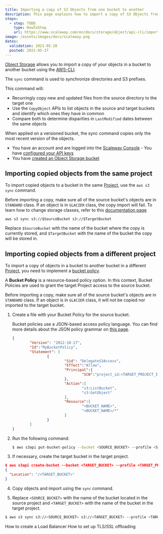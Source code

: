 ```yaml
---
title: Importing a copy of S3 Objects from one bucket to another
description: This page explains how to import a copy of S3 Objects from one bucket to another.
steps:
  - step: TODO
    type: HowToStep
    url: https://www.scaleway.com/en/docs/storage/object/api-cli/import-copy
image: /assets/images/docs/scaleway.png
dates:
  validation: 2021-05-28
  posted: 2021-05-27
---
```


[Object Storage](https://www.scaleway.com/en/object-storage/) allows you to import a copy of your objects in a bucket to another bucket using the [AWS-CLI](/storage/object/api-cli/object-storage-aws-cli/).

The `sync` command is used to synchronize directories and S3 prefixes. 

This command will: 

- Recurringly copy new and updated files from the source directory to the target one
- Use the `CopyObject` APIs to list objects in the source and target buckets and identify which ones they have in common
- Compare both to determine disparities in `LastModified` dates between the same objects

<Message type="note">

When applied on a versioned bucket, the sync command copies only the most recent version of the objects.

</Message>

<Message type="requirement">

  - You have an account and are logged into the [Scaleway Console](https://console.scaleway.com)  - You have [configured your API keys](/console/my-project/how-to/generate-api-key/)
  - You have [created an Object Storage bucket](/storage/object/how-to/create-a-bucket/)

</Message>


## Importing copied objects from the same project

To import copied objects to a bucket in the same [Project](/console/my-project/quickstart/), use the `aws s3 sync` command.

<Message type="important">

Before importing a copy, make sure all of the source bucket's objects are in `STANDARD` class. If an object is in `GLACIER` class, the copy import will fail. To learn how to change storage classes, refer to this [documentation page](/storage/object/how-to/change-object-class)

</Message>

```
aws s3 sync s3://$SourceBucket s3://$TargetBucket
```

Replace `$SourceBucket` with the name of the bucket where the copy is currently stored, and `$TargetBucket` with the name of the bucket the copy will be stored in. 

## Importing copied objects from a different project

To import a copy of objects in a bucket to another bucket in a different [Project](/console/my-project/quickstart/), you need to implement a [bucket policy](/storage/object/api-cli/bucket-policy).

A **Bucket Policy** is a resource-based policy option. In this context, Bucket Policies are used to grant the target Project access to the source bucket.

<Message type="important">

Before importing a copy, make sure all of the source bucket's objects are in `STANDARD` class. If an object is in `GLACIER` class, it will not be copied nor imported to the target bucket. 

</Message>

1. Create a file with your Bucket Policy for the source bucket.

	<Message type="note">

	Bucket policies use a JSON-based access policy language. You can find more details about the JSON policy grammar on [this page](/storage/object/api-cli/bucket-policy).

	</Message>
	
	```json
	{
			"Version": "2012-10-17",
			"Id":"MyBucketPolicy",
			"Statement": [
					{
							"Sid": "DelegateS3Access",
							"Effect":"Allow",
							"Principal":{
									"SCW":"project_id:<TARGET_PROJECT_ID>"
							},
							"Action":[
									"s3:ListBucket",
									"s3:GetObject"
							],
							"Resource":[
									"<BUCKET_NAME>",
									"<BUCKET_NAME>/*"
							]
					}
			]
	}

	```
2. Run the following command:

	```bash
	$ aws s3api put-bucket-policy --bucket <SOURCE_BUCKET> --profile <SOURCE_PROJECT> --policy file://bucket-policy.json
	``` 
3. If necessary, create the target bucket in the target project.

  ```json
  $ aws s3api create-bucket --bucket <TARGET_BUCKET> --profile <TARGET_PROJECT>
  {
    "Location": "/<TARGET_BUCKET>"
  }
  ```
4. Copy objects and import using the `sync` command.

5. Replace `<SOURCE_BUCKET>` with the name of the bucket located in the source project and `<TARGET_BUCKET>` with the name of the bucket in the target project. 

  ```bash
  $ aws s3 sync s3://<SOURCE_BUCKET> s3://<TARGET_BUCKET> --profile <TARGET_PROJECT>
  ```

<Navigation title="See Also">
  <PreviousButton to="/network/load-balancer/how-to/create-load-balancer/">How to create a Load Balancer</PreviousButton>
  <NextButton to="/network/load-balancer/how-to/setup-ssl-offloading/">How to set up TLS/SSL offloading</NextButton>
</Navigation>
